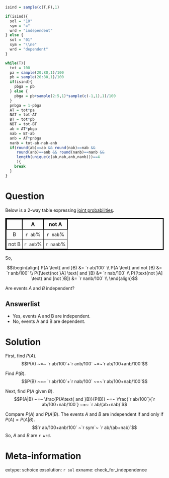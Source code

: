 ```r
isind = sample(c(T,F),1)

if(isind){
  sol = "10"
  sym = "="
  wrd = "independent"
} else {
  sol = "01"
  sym = "\\ne"
  wrd = "dependent"
}

while(T){
  tot = 100
  pa = sample(20:80,1)/100
  pb = sample(20:80,1)/100
  if(isind){
    pbga = pb
  } else {
    pbga = pb+sample(2:5,1)*sample(c(-1,1),1)/100
  }
  pnbga = 1-pbga
  AT = tot*pa
  NAT = tot-AT
  BT = tot*pb
  NBT = tot-BT
  ab = AT*pbga
  nab = BT-ab
  anb = AT*pnbga
  nanb = tot-ab-nab-anb
  if(round(ab)==ab && round(nab)==nab && 
     round(anb)==anb && round(nanb)==nanb &&
     length(unique(c(ab,nab,anb,nanb)))==4
     ){
    break
  }
}
```



Question
========

<style>
table td{
  border: 1px solid black;
  padding: 5px;
  text-align: center;
}
table th{
  border: 2px solid black;
  border-bottom: 2px solid black;
  padding: 5px;
  text-align: center;
}
table {
  border: 3px solid black;
}
</style>

Below is a 2-way table expressing [joint probabilities](https://en.wikipedia.org/wiki/Joint_probability_distribution).

|   |   A   | not A |
|:---:|:---:|:---:|
|B | `r ab`\% | `r nab`\% |
| not B| `r anb`\% | `r nanb`\% |

So, 

$$\begin{align}
P(A \text{ and }B) &= `r ab/100` \\
P(A \text{ and not }B) &= `r anb/100` \\
P([\text{not }A] \text{ and }B) &= `r nab/100` \\
P([\text{not }A] \text{ and [not }B]) &= `r nanb/100` \\
\end{align}$$

Are events $A$ and $B$ independent?

Answerlist
--------

* Yes, events A and B are independent.
* No, events A and B are dependent.


Solution
========

First, find $P(A)$.
$$P(A) ~=~ `r ab/100`+`r anb/100` ~=~`r ab/100+anb/100`$$

Find $P(B)$.
$$P(B) ~=~ `r ab/100`+`r nab/100` ~=~`r ab/100+nab/100`$$


Next, find $P(A\text{ given }B)$.
$$P(A|B) ~=~ \frac{P(A\text{ and }B)}{P(B)} ~=~ \frac{`r ab/100`}{`r ab/100+nab/100`} ~=~ `r ab/(ab+nab)`$$

Compare $P(A)$ and $P(A|B)$. The events $A$ and $B$ are independent if and only if $P(A)=P(A|B)$.
$$`r ab/100+anb/100` ~`r sym`~ `r ab/(ab+nab)`$$
So, $A$ and $B$ are `r wrd`.

Meta-information
============
extype: schoice
exsolution: `r sol`
exname: check_for_independence